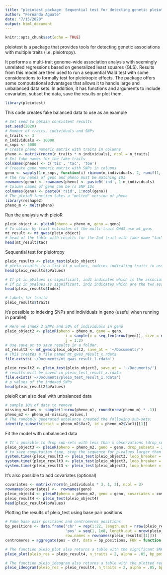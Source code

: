 ```yaml
---
title: "pleiotest package: Sequential test for detecting genetic pleiotropy"
author: "Fernando Aguate"
date: "7/15/2020"
output: html_document
---
```


```r
knitr::opts_chunk$set(echo = TRUE)
```

pleiotest is a package that provides tools for detecting genetic associations with multiple traits (i.e. pleiotropy).

It performs a multi-trait genome-wide association analysis with seemingly unrelated regressions based on generalized least squares (GLS). Results from this model are then used to run a sequential Wald test with some considerations to formally test for pleiotropic effects. 
The package offers some computational advantages that allows it to handle large and unbalanced data sets. In addition, it has functions and arguments to include covariates, subset the data, save the results or plot them.

```r
library(pleiotest)
```

This code creates fake balanced data to use as an example

```r
# Set seed to obtain consistent results
set.seed(2020)
# Number of traits, individuals and SNPs
n_traits <- 3
n_individuals <- 10000
n_snps <- 5000
# Create pheno numeric matrix with traits in columns
pheno <- matrix(rnorm(n_traits * n_individuals), ncol = n_traits)
# Set fake names for the fake traits
colnames(pheno) <- c('tic', 'tac', 'toe')
# Creeate geno numeric matrix with SNPs in columns
geno <- sapply(1:n_snps, function(i) rbinom(n_individuals, 2, runif(1, 0.01, .49)))
# the row names of geno and pheno must be matching IDs
rownames(geno) <- rownames(pheno) <- paste0('ind', 1:n_individuals)
# Column names of geno can be rs SNP IDs
colnames(geno) <- paste0('rsid', 1:ncol(geno))
# The pleioR function takes a "melted" version of pheno
library(reshape2)
pheno_m <- melt(pheno)
```

Run the analysis with pleioR

```r
pleio_object <- pleioR(pheno = pheno_m, geno = geno)
# To obtain by trait estimates of the multi-trait GWAS use mt_gwas
mt_result <- mt_gwas(pleio_object)
# head of the table with results for the 2nd trait with fake name "tac"
head(mt_result$tac)
```

Sequential test for pleiotropy

```r
pleio_results <- pleio_test(pleio_object)
# pleio_results is a list of p values, indices indicating traits in association, and labels for each index
head(pleio_results$pValues)
```
```r
# If p1 in pValues is significant, ind1 indicates which is the associated trait
# If p2 in pValues is significant, ind2 indicates which are the two associated traits
head(pleio_results$Index)
```
```r
# Labels for traits
pleio_results$traits
```

It's possible to indexing SNPs and individuals in geno (useful when running in parallel)

```r
# Here we index 2 SNPs and 50% of individuals in geno
pleio_object2 <- pleioR(pheno = pheno_m, geno = geno,
                           i = sample(x = seq_len(nrow(geno)), size = nrow(geno) * .5),
                           j = 1:2)
# Use save_at to save results in a folder. 
mt_result2 <- mt_gwas(pleio_object2, save_at = '~/Documents/')
# This creates a file named mt_gwas_result_x.rdata
file.exists('~/Documents/mt_gwas_result_1.rdata')
```

```r
pleio_result2 <- pleio_test(pleio_object2, save_at = '~/Documents/')
# results will be saved in pleio_test_result_x.rdata
file.exists('~/Documents/pleio_test_result_1.rdata')
# p values of the indexed SNPs
head(pleio_result2$pValues)
```

pleioR can also deal with unbalanced data

```r
# sample 10% of data to remove
missing_values <- sample(1:nrow(pheno_m), round(nrow(pheno_m) * .1))
pheno_m2 <- pheno_m[-missing_values,]
# The randomly generated unbalance created the following sub-sets:
identify_subsets(trait = pheno_m2$Var2, id = pheno_m2$Var1)[[1]]
```

Fit the model with unbalanced data

```r
# It's possible to drop sub-sets with less than x observations (drop_subsets = x)
pleio_object3 <- pleioR(pheno = pheno_m2, geno = geno, drop_subsets = 200)
# to save computation time, stop the sequence for p-values larger than loop_breaker
system.time({pleio_result3 <- pleio_test(pleio_object3, loop_breaker = .99)})
system.time({pleio_result3 <- pleio_test(pleio_object3, loop_breaker = .05)})
system.time({pleio_result3 <- pleio_test(pleio_object3, loop_breaker = .01)})
```

It's also possible to add covariates (optional)

```r
covariates <- matrix(rnorm(n_individuals * 3, 1, 2), ncol = 3)
rownames(covariates) <-  rownames(geno)
pleio_object4 <- pleioR(pheno = pheno_m2, geno = geno, covariates = covariates)
pleio_result4 <- pleio_test(pleio_object4)
head(pleio_result4$pValues)
```

Plotting the results of pleio_test using base pair positions

```r
# Fake base pair positions and centromeres positions
bp_positions <- data.frame('chr' = rep(1:22, length.out = nrow(pleio_result4[[1]])), 
                           'pos' = seq(1, 1e8, length.out = nrow(pleio_result4[[1]])), 
                           row.names = rownames(pleio_result4[[1]]))
centromeres = aggregate(pos ~ chr, data = bp_positions, FUN = function(x) mean(x) / 1e6)

# The function pleio_plot also returns a table with the significant SNPs
pleio_plot(pleio_res = pleio_result4, n_traits = 2, alpha = .05, bp_positions = bp_positions, chr_spacing = 1000)
```
```r
# The function pleio_ideogram also returns a table with the plotted regions
pleio_ideogram(pleio_res = pleio_result4, n_traits = 2, alpha = .05, bp_positions = bp_positions, window_size = 1e6, centromeres = centromeres, set_ylim_prop = 1.3)
```

